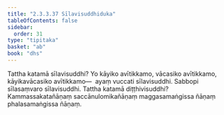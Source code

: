 ```yaml
---
title: "2.3.3.37 Sīlavisuddhiduka"
tableOfContents: false
sidebar:
  order: 31
type: "tipitaka"
basket: "ab"
book: "dhs"
---
```



<DynamicBreadcrumb />

<Division number="1372" book="dhs">

<Paragraph number="2077" book="dhs">
Tattha katamā sīlavisuddhi? Yo kāyiko avītikkamo, vācasiko avītikkamo, kāyikavācasiko avītikkamo—  ayaṃ vuccati sīlavisuddhi. Sabbopi sīlasaṃvaro sīlavisuddhi.
</Paragraph>

</Division>
<Division number="1373" book="dhs">

<Paragraph number="2078" book="dhs">
Tattha katamā diṭṭhivisuddhi? Kammassakatañāṇaṃ saccānulomikañāṇaṃ maggasamaṅgissa ñāṇaṃ phalasamaṅgissa ñāṇaṃ.
</Paragraph>
</Division>